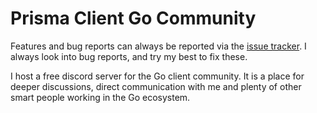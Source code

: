 
# Prisma Client Go Community

Features and bug reports can always be reported via the [issue tracker](https://github.com/gooferOrm/goofer/issues).
I always look into bug reports, and try my best to fix these.

I host a free discord server for the Go client community. It is a place for deeper discussions, direct communication with me and plenty of other smart people working in the Go ecosystem.

<Cards>
	<Cards.Card
		href="https://discord.gg/er3ZbmYHDk"
		target="_blank"
		icon={""}
		title={"Join the Discord Server"}
		arrow={true}
	/>
</Cards>
